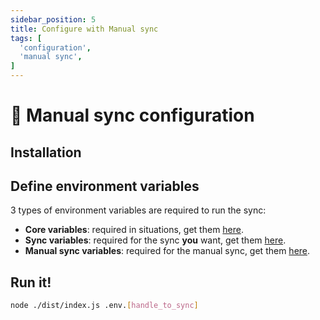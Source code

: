 ```yaml
---
sidebar_position: 5
title: Configure with Manual sync
tags: [
  'configuration',
  'manual sync',
]
---
```


# 👏️️ Manual sync configuration

## Installation
<SectionPullInstallProject/>

## Define environment variables
3 types of environment variables are required to run the sync:
- **Core variables**: required in situations, get them [here](/docs/resources/environment-variables#core-variables).
- **Sync variables**: required for the sync **you** want, get them [here](/docs/resources/environment-variables#synchronization-).
- **Manual sync variables**: required for the manual sync, get them [here](/docs/resources/environment-variables#configuration-with-manual-sync-).

<TipFileGenerator />

## Run it!
```bash
node ./dist/index.js .env.[handle_to_sync]
```
